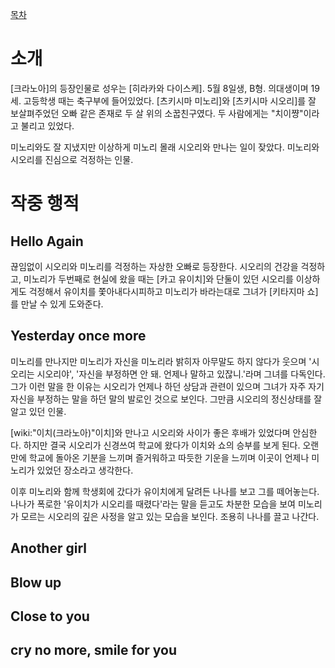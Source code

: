 [[목차]]

= 소개 =

[크라노아]의 등장인물로 성우는 [히라카와 다이스케]. 5월 8일생, B형. 의대생이며 19세. 고등학생 때는 축구부에 들어있었다. [츠키시마 미노리]와 [츠키시마 시오리]를 잘 보살펴주었던 오빠 같은 존재로 두 살 위의 소꿉친구였다. 두 사람에게는 "치이쨩"이라고 불리고 있었다.

미노리와도 잘 지냈지만 이상하게 미노리 몰래 시오리와 만나는 일이 잦았다. 미노리와 시오리를 진심으로 걱정하는 인물.

= 작중 행적 =

== Hello Again ==

끊임없이 시오리와 미노리를 걱정하는 자상한 오빠로 등장한다. 시오리의 건강을 걱정하고, 미노리가 두번째로 현실에 왔을 때는 [카고 유이치]와 단둘이 있던 시오리를 이상하게도 걱정해서 유이치를 쫓아내다시피하고 미노리가 바라는대로 그녀가 [키타지마 쇼]를 만날 수 있게 도와준다.

== Yesterday once more ==

미노리를 만나지만 미노리가 자신을 미노리라 밝히자 아무말도 하지 않다가 웃으며 '시오리는 시오리야', '자신을 부정하면 안 돼. 언제나 말하고 있잖니.'라며 그녀를 다독인다. 그가 이런 말을 한 이유는 시오리가 언제나 하던 상담과 관련이 있으며 그녀가 자주 자기 자신을 부정하는 말을 하던 말의 발로인 것으로 보인다. 그만큼 시오리의 정신상태를 잘 알고 있던 인물.

[wiki:"이치(크라노아)"이치]와 만나고 시오리와 사이가 좋은 후배가 있었다며 안심한다. 하지만 결국 시오리가 신경쓰여 학교에 왔다가 이치와 쇼의 승부를 보게 된다. 오랜만에 학교에 돌아온 기분을 느끼며 즐거워하고 따듯한 기운을 느끼며 이곳이 언제나 미노리가 있었던 장소라고 생각한다.

이후 미노리와 함께 학생회에 갔다가 유이치에게 달려든 나나를 보고 그를 떼어놓는다. 나나가 폭로한 '유이치가 시오리를 때렸다'라는 말을 듣고도 차분한 모습을 보여 미노리가 모르는 시오리의 깊은 사정을 알고 있는 모습을 보인다. 조용히 나나를 끌고 나간다.

== Another girl ==

== Blow up ==

== Close to you ==

== cry no more, smile for you ==

